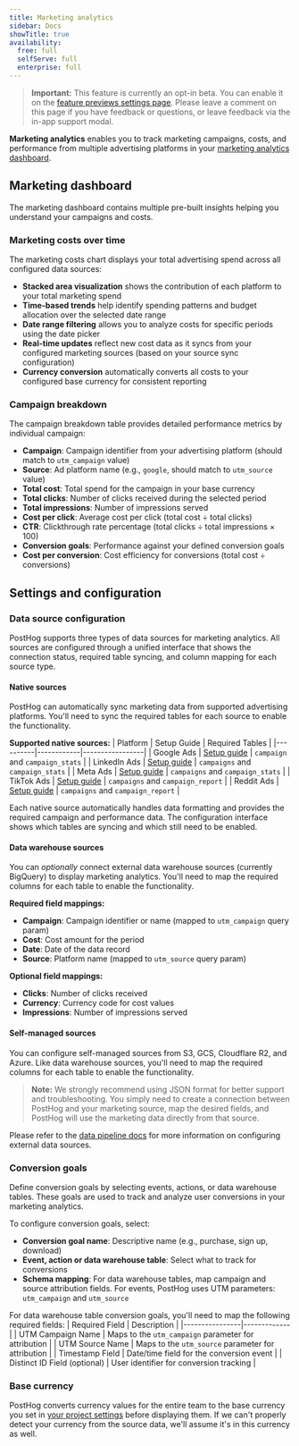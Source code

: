 ```yaml
---
title: Marketing analytics
sidebar: Docs
showTitle: true
availability:
  free: full
  selfServe: full
  enterprise: full
---
```



> **Important:** This feature is currently an opt-in beta. You can enable it on the [feature previews settings page](https://app.posthog.com/settings/user-feature-previews#marketing-analytics). Please leave a comment on this page if you have feedback or questions, or leave feedback via the in-app support modal.

**Marketing analytics** enables you to track marketing campaigns, costs, and performance from multiple advertising platforms in your [marketing analytics dashboard](https://app.posthog.com/web/marketing).

## Marketing dashboard

The marketing dashboard contains multiple pre-built insights helping you understand your campaigns and costs. 

### Marketing costs over time

<ProductScreenshot
    imageLight="https://res.cloudinary.com/dmukukwp6/image/upload/chart_white_e4dddd2635.png" 
    imageDark="https://res.cloudinary.com/dmukukwp6/image/upload/chart_dark_b615545f58.png"
    alt="Marketing analytics dashboard showing marketing costs over time"
    classes="rounded"
/>

The marketing costs chart displays your total advertising spend across all configured data sources:

- **Stacked area visualization** shows the contribution of each platform to your total marketing spend
- **Time-based trends** help identify spending patterns and budget allocation over the selected date range
- **Date range filtering** allows you to analyze costs for specific periods using the date picker
- **Real-time updates** reflect new cost data as it syncs from your configured marketing sources (based on your source sync configuration)
- **Currency conversion** automatically converts all costs to your configured base currency for consistent reporting

### Campaign breakdown

<ProductScreenshot
    imageLight="https://res.cloudinary.com/dmukukwp6/image/upload/table_white_e64873d2b0.png" 
    imageDark="https://res.cloudinary.com/dmukukwp6/image/upload/table_dark_9c7ba9afdb.png"
    alt="Campaign costs breakdown table showing detailed performance metrics"
    classes="rounded"
/>

The campaign breakdown table provides detailed performance metrics by individual campaign:

- **Campaign**: Campaign identifier from your advertising platform (should match to `utm_campaign` value)
- **Source**: Ad platform name (e.g., `google`, should match to `utm_source` value)
- **Total cost**: Total spend for the campaign in your base currency
- **Total clicks**: Number of clicks received during the selected period
- **Total impressions**: Number of impressions served
- **Cost per click**: Average cost per click (total cost ÷ total clicks)
- **CTR**: Clickthrough rate percentage (total clicks ÷ total impressions × 100)
- **Conversion goals**: Performance against your defined conversion goals
- **Cost per conversion**: Cost efficiency for conversions (total cost ÷ conversions)

## Settings and configuration

### Data source configuration

<ProductScreenshot
    imageLight="https://res.cloudinary.com/dmukukwp6/image/upload/w_800,c_limit,q_auto,f_auto/Screenshot_2025_10_24_at_11_32_53_AM_11adfeb6c8.png" 
    imageDark="https://res.cloudinary.com/dmukukwp6/image/upload/w_800,c_limit,q_auto,f_auto/Screenshot_2025_10_24_at_11_32_23_AM_00e27030df.png"
    alt="Unified data source configuration showing native, data warehouse, and self-managed sources"
    classes="rounded"
/>

PostHog supports three types of data sources for marketing analytics. All sources are configured through a unified interface that shows the connection status, required table syncing, and column mapping for each source type.

#### Native sources

PostHog can automatically sync marketing data from supported advertising platforms. You'll need to sync the required tables for each source to enable the functionality.

**Supported native sources:**
| Platform | Setup Guide | Required Tables |
|----------|------------|-----------------|
| Google Ads | [Setup guide](/docs/cdp/sources/google-ads) | `campaign` and `campaign_stats` |
| LinkedIn Ads | [Setup guide](/docs/cdp/sources/linkedin-ads) | `campaigns` and `campaign_stats` |
| Meta Ads | [Setup guide](/docs/cdp/sources/meta-ads) | `campaigns` and `campaign_stats` |
| TikTok Ads | [Setup guide](/docs/cdp/sources/tiktok-ads) | `campaigns` and `campaign_report` |
| Reddit Ads | [Setup guide](/docs/cdp/sources/reddit-ads) | `campaigns` and `campaign_report` |

Each native source automatically handles data formatting and provides the required campaign and performance data. The configuration interface shows which tables are syncing and which still need to be enabled.

#### Data warehouse sources

You can _optionally_ connect external data warehouse sources (currently BigQuery) to display marketing analytics. You'll need to map the required columns for each table to enable the functionality.

**Required field mappings:**
- **Campaign**: Campaign identifier or name (mapped to `utm_campaign` query param)
- **Cost**: Cost amount for the period
- **Date**: Date of the data record
- **Source**: Platform name (mapped to `utm_source` query param)

**Optional field mappings:**
- **Clicks**: Number of clicks received
- **Currency**: Currency code for cost values
- **Impressions**: Number of impressions served

#### Self-managed sources

You can configure self-managed sources from S3, GCS, Cloudflare R2, and Azure. Like data warehouse sources, you'll need to map the required columns for each table to enable the functionality.

> **Note:** We strongly recommend using JSON format for better support and troubleshooting. You simply need to create a connection between PostHog and your marketing source, map the desired fields, and PostHog will use the marketing data directly from that source.

Please refer to the [data pipeline docs](/docs/cdp/sources) for more information on configuring external data sources.

### Conversion goals

<ProductScreenshot
    imageLight="https://res.cloudinary.com/dmukukwp6/image/upload/cg_white_fa41a57c55.png" 
    imageDark="https://res.cloudinary.com/dmukukwp6/image/upload/cg_dark_c6d0c0e1a1.png"
    alt="Conversion goals configuration"
    classes="rounded"
/>

Define conversion goals by selecting events, actions, or data warehouse tables. These goals are used to track and analyze user conversions in your marketing analytics.

To configure conversion goals, select:
- **Conversion goal name**: Descriptive name (e.g., purchase, sign up, download)
- **Event, action or data warehouse table**: Select what to track for conversions
- **Schema mapping**: For data warehouse tables, map campaign and source attribution fields. For events, PostHog uses UTM parameters: `utm_campaign` and `utm_source`

For data warehouse table conversion goals, you'll need to map the following required fields:
| Required Field | Description |
|----------------|-------------|
| UTM Campaign Name | Maps to the `utm_campaign` parameter for attribution |
| UTM Source Name | Maps to the `utm_source` parameter for attribution |
| Timestamp Field | Date/time field for the conversion event |
| Distinct ID Field (optional) | User identifier for conversion tracking |

### Base currency

<ProductScreenshot
    imageLight="https://res.cloudinary.com/dmukukwp6/image/upload/bc_white_26b15e2184.png" 
    imageDark="https://res.cloudinary.com/dmukukwp6/image/upload/bc_dark_c6547dfdb9.png"
    alt="Base currency configuration"
    classes="rounded"
/>

PostHog converts currency values for the entire team to the base currency you set in [your project settings](https://app.posthog.com/settings/project#base-currency) before displaying them. If we can't properly detect your currency from the source data, we'll assume it's in this currency as well.
